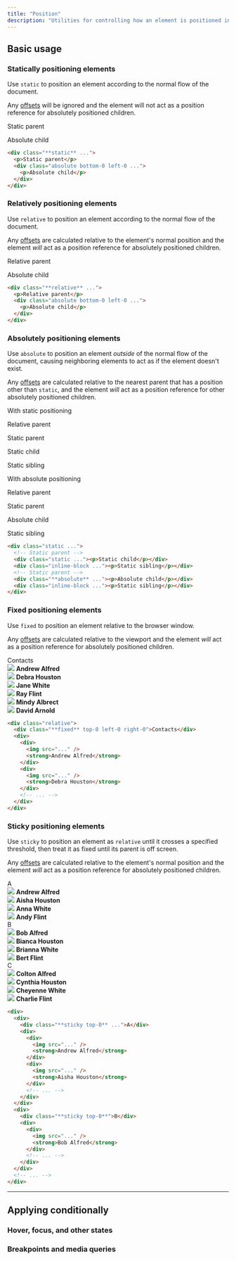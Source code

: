 ```yaml
---
title: "Position"
description: "Utilities for controlling how an element is positioned in the DOM."
---
```




## Basic usage

### Statically positioning elements

Use `static` to position an element according to the normal flow of the document.

Any [offsets](/docs/top-right-bottom-left) will be ignored and the element will not act as a position reference for absolutely positioned children.

<Example>
  <div class="relative text-sm font-medium leading-6">
    <div class="bg-purple-400/20 border border-purple-700/10 rounded-lg p-4 dark:bg-sky-900/70 dark:border-0">
      <div class="static bg-purple-400/20 border border-purple-700/10 p-4 h-32 dark:bg-sky-400/20 dark:border-0">
        <p class="text-purple-700 dark:text-sky-200">Static parent</p>
        <div class="absolute bottom-0 left-0 bg-purple-500 shadow-lg rounded-lg p-4 text-white dark:bg-sky-500">
          <p>Absolute child</p>
        </div>
      </div>
    </div>
  </div>
</Example>

```html
<div class="**static** ...">
  <p>Static parent</p>
  <div class="absolute bottom-0 left-0 ...">
    <p>Absolute child</p>
  </div>
</div>
```

### Relatively positioning elements

Use `relative` to position an element according to the normal flow of the document.

Any [offsets](/docs/top-right-bottom-left) are calculated relative to the element's normal position and the element *will* act as a position reference for absolutely positioned children.

<Example>
  <div class="relative text-sm font-medium leading-6">
    <div class="bg-sky-400/20 border border-sky-700/10 rounded-lg p-4 dark:bg-zinc-900/70 dark:border-0">
      <div class="relative bg-sky-400/20 border border-sky-700/10 p-4 h-32 dark:bg-zinc-400/20 dark:border-0">
        <p class="text-sky-700 dark:text-white">Relative parent</p>
        <div class="absolute bottom-0 left-0 bg-sky-500 shadow-lg rounded-lg p-4 text-white dark:bg-zinc-500">
          <p>Absolute child</p>
        </div>
      </div>
    </div>
  </div>
</Example>

```html
<div class="**relative** ...">
  <p>Relative parent</p>
  <div class="absolute bottom-0 left-0 ...">
    <p>Absolute child</p>
  </div>
</div>
```

### Absolutely positioning elements

Use `absolute` to position an element *outside* of the normal flow of the document, causing neighboring elements to act as if the element doesn't exist.

Any [offsets](/docs/top-right-bottom-left) are calculated relative to the nearest parent that has a position other than `static`, and the element *will* act as a position reference for other absolutely positioned children.

<Example>
  <div class="space-y-8">
    <div>
      <p class="text-sm text-zinc-500 font-medium mb-4">With static positioning</p>
      <div class="relative text-sm font-medium leading-6">
        <div class="relative bg-indigo-400/20 border border-indigo-700/10 rounded-lg p-4 dark:bg-indigo-900/80 dark:border-0">
          <p class="text-indigo-700 -mt-2 mb-2 dark:text-indigo-200">Relative parent</p>
          <div class="static bg-indigo-400/20 border border-indigo-700/10 p-4 h-32 flex flex-col justify-between dark:border-0">
            <p class="text-indigo-700 dark:text-indigo-200">Static parent</p>
            <div class="flex gap-4">
              <div class=" bottom-0 left-0 bg-indigo-500 shadow-lg rounded-lg p-4 text-white">
                <p>Static child</p>
              </div>
              <div class="bg-indigo-100 shadow-lg rounded-lg p-4 text-indigo-600">
                <p>Static sibling</p>
              </div>
            </div>
          </div>
        </div>
      </div>
    </div>
    <div>
      <p class="text-sm text-zinc-500 font-medium mb-4">With absolute positioning</p>
      <div class="relative text-sm font-medium leading-6">
        <div class="relative bg-indigo-400/20 border border-indigo-700/10 rounded-lg p-4 dark:bg-indigo-900/80 dark:border-0">
          <p class="text-indigo-700 -mt-2 mb-2 dark:text-indigo-200">Relative parent</p>
          <div class="static bg-indigo-400/20 border border-indigo-700/10 p-4 h-32 flex flex-col justify-between dark:border-0">
            <p class="text-indigo-700 dark:text-indigo-200">Static parent</p>
            <div class="flex gap-4">
              <div class="absolute top-0 right-0 bg-indigo-500 shadow-lg rounded-lg p-4 text-white">
                <p>Absolute child</p>
              </div>
              <div class="bg-indigo-100 shadow-lg rounded-lg p-4 text-indigo-600">
                <p>Static sibling</p>
              </div>
            </div>
          </div>
        </div>
      </div>
    </div>
  </div>
</Example>

```html
<div class="static ...">
  <!-- Static parent -->
  <div class="static ..."><p>Static child</p></div>
  <div class="inline-block ..."><p>Static sibling</p></div>
  <!-- Static parent -->
  <div class="**absolute** ..."><p>Absolute child</p></div>
  <div class="inline-block ..."><p>Static sibling</p></div>
</div>
```

### Fixed positioning elements

Use `fixed` to position an element relative to the browser window.

Any [offsets](/docs/top-right-bottom-left) are calculated relative to the viewport and the element *will* act as a position reference for absolutely positioned children.

<Example p="none">
  <div class="px-3">
    <div class="relative max-w-md mx-auto bg-white dark:bg-zinc-800 shadow-lg h-80 overflow-hidden ring-1 ring-zinc-900/5">
      <div class="absolute top-0 left-0 right-0 px-4 py-3 flex items-center font-semibold text-sm text-zinc-900 dark:text-zinc-200 bg-zinc-50/90 dark:bg-zinc-700/90 backdrop-blur-sm ring-1 ring-zinc-900/10 dark:ring-black/10">Contacts</div>
      <div class="overflow-auto flex flex-col divide-y h-80 dark:divide-zinc-200/5">
        <div class="flex items-center gap-4 p-4">
          <img class="w-12 h-12 rounded-full" src="https://images.unsplash.com/photo-1501196354995-cbb51c65aaea?ixlib=rb-1.2.1&ixid=MnwxMjA3fDB8MHxwaG90by1wYWdlfHx8fGVufDB8fHx8&auto=format&fit=facearea&facepad=4&w=256&h=256&q=80" />
          <strong class="text-zinc-900 text-sm font-medium dark:text-zinc-200">Andrew Alfred</strong>
        </div>
        <div class="flex items-center gap-4 p-4">
          <img class="w-12 h-12 rounded-full" src="https://images.unsplash.com/photo-1531123897727-8f129e1688ce?ixlib=rb-1.2.1&ixid=MnwxMjA3fDB8MHxwaG90by1wYWdlfHx8fGVufDB8fHx8&auto=format&fit=facearea&facepad=4&w=256&h=256&q=80" />
          <strong class="text-zinc-900 text-sm font-medium dark:text-zinc-200">Debra Houston</strong>
        </div>
        <div class="flex items-center gap-4 p-4">
          <img class="w-12 h-12 rounded-full" src="https://images.unsplash.com/photo-1517841905240-472988babdf9?ixlib=rb-1.2.1&ixid=MnwxMjA3fDB8MHxwaG90by1wYWdlfHx8fGVufDB8fHx8&auto=format&fit=facearea&facepad=4&w=256&h=256&q=80" />
          <strong class="text-zinc-900 text-sm font-medium dark:text-zinc-200">Jane White</strong>
        </div>
        <div class="flex items-center gap-4 p-4">
          <img class="w-12 h-12 rounded-full" src="https://images.unsplash.com/photo-1531427186611-ecfd6d936c79?ixlib=rb-1.2.1&ixid=MnwxMjA3fDB8MHxwaG90by1wYWdlfHx8fGVufDB8fHx8&auto=format&fit=facearea&facepad=4&w=256&h=256&q=80" />
          <strong class="text-zinc-900 text-sm font-medium dark:text-zinc-200">Ray Flint</strong>
        </div>
        <div class="flex items-center gap-4 p-4">
          <img class="w-12 h-12 rounded-full" src="https://images.unsplash.com/photo-1580489944761-15a19d654956?ixlib=rb-1.2.1&ixid=MnwxMjA3fDB8MHxwaG90by1wYWdlfHx8fGVufDB8fHx8&auto=format&fit=facearea&facepad=4&w=256&h=256&q=80" />
          <strong class="text-zinc-900 text-sm font-medium dark:text-zinc-200">Mindy Albrect</strong>
        </div>
        <div class="flex items-center gap-4 p-4">
          <img class="w-12 h-12 rounded-full" src="https://images.unsplash.com/photo-1492562080023-ab3db95bfbce?ixlib=rb-1.2.1&ixid=MnwxMjA3fDB8MHxwaG90by1wYWdlfHx8fGVufDB8fHx8&auto=format&fit=facearea&facepad=4&w=256&h=256&q=80" />
          <strong class="text-zinc-900 text-sm font-medium dark:text-zinc-200">David Arnold</strong>
        </div>
      </div>
    </div>
  </div>
</Example>

```html
<div class="relative">
  <div class="**fixed** top-0 left-0 right-0">Contacts</div>
  <div>
    <div>
      <img src="..." />
      <strong>Andrew Alfred</strong>
    </div>
    <div>
      <img src="..." />
      <strong>Debra Houston</strong>
    </div>
    <!-- ... -->
  </div>
</div>
```

### Sticky positioning elements

Use `sticky` to position an element as `relative` until it crosses a specified threshold, then treat it as fixed until its parent is off screen.

Any [offsets](/docs/top-right-bottom-left) are calculated relative to the element's normal position and the element *will* act as a position reference for absolutely positioned children.

<Example p="none">
  <div class="px-3">
    <div class="relative max-w-md mx-auto bg-white dark:bg-zinc-800 shadow-lg h-80 overflow-auto ring-1 ring-zinc-900/5 -my-px">
      <div class="relative">
        <div class="sticky top-0 px-4 py-3 flex items-center font-semibold text-sm text-zinc-900 dark:text-zinc-200 bg-zinc-50/90 dark:bg-zinc-700/90 backdrop-blur-sm ring-1 ring-zinc-900/10 dark:ring-black/10">A</div>
        <div class="divide-y dark:divide-zinc-200/5">
          <div class="flex items-center gap-4 p-4">
            <img class="w-12 h-12 rounded-full" src="https://images.unsplash.com/photo-1501196354995-cbb51c65aaea?ixlib=rb-1.2.1&ixid=MnwxMjA3fDB8MHxwaG90by1wYWdlfHx8fGVufDB8fHx8&auto=format&fit=facearea&facepad=4&w=256&h=256&q=80" />
            <strong class="text-zinc-900 text-sm font-medium dark:text-zinc-200">Andrew Alfred</strong>
          </div>
          <div class="flex items-center gap-4 p-4">
            <img class="w-12 h-12 rounded-full" src="https://images.unsplash.com/photo-1531123897727-8f129e1688ce?ixlib=rb-1.2.1&ixid=MnwxMjA3fDB8MHxwaG90by1wYWdlfHx8fGVufDB8fHx8&auto=format&fit=facearea&facepad=4&w=256&h=256&q=80" />
            <strong class="text-zinc-900 text-sm font-medium dark:text-zinc-200">Aisha Houston</strong>
          </div>
          <div class="flex items-center gap-4 p-4">
            <img class="w-12 h-12 rounded-full" src="https://images.unsplash.com/photo-1517841905240-472988babdf9?ixlib=rb-1.2.1&ixid=MnwxMjA3fDB8MHxwaG90by1wYWdlfHx8fGVufDB8fHx8&auto=format&fit=facearea&facepad=4&w=256&h=256&q=80" />
            <strong class="text-zinc-900 text-sm font-medium dark:text-zinc-200">Anna White</strong>
          </div>
          <div class="flex items-center gap-4 p-4">
            <img class="w-12 h-12 rounded-full" src="https://images.unsplash.com/photo-1531427186611-ecfd6d936c79?ixlib=rb-1.2.1&ixid=MnwxMjA3fDB8MHxwaG90by1wYWdlfHx8fGVufDB8fHx8&auto=format&fit=facearea&facepad=4&w=256&h=256&q=80" />
            <strong class="text-zinc-900 text-sm font-medium dark:text-zinc-200">Andy Flint</strong>
          </div>
        </div>
      </div>
      <div class="relative">
        <div class="sticky top-0 px-4 py-3 flex items-center font-semibold text-sm text-zinc-900 dark:text-zinc-200 bg-zinc-50/90 dark:bg-zinc-700/90 backdrop-blur-sm ring-1 ring-zinc-900/10 dark:ring-black/10">B</div>
        <div class="divide-y dark:divide-zinc-200/5">
          <div class="flex items-center gap-4 p-4">
            <img class="w-12 h-12 rounded-full" src="https://images.unsplash.com/photo-1501196354995-cbb51c65aaea?ixlib=rb-1.2.1&ixid=MnwxMjA3fDB8MHxwaG90by1wYWdlfHx8fGVufDB8fHx8&auto=format&fit=facearea&facepad=4&w=256&h=256&q=80" />
            <strong class="text-zinc-900 text-sm font-medium dark:text-zinc-200">Bob Alfred</strong>
          </div>
          <div class="flex items-center gap-4 p-4">
            <img class="w-12 h-12 rounded-full" src="https://images.unsplash.com/photo-1531123897727-8f129e1688ce?ixlib=rb-1.2.1&ixid=MnwxMjA3fDB8MHxwaG90by1wYWdlfHx8fGVufDB8fHx8&auto=format&fit=facearea&facepad=4&w=256&h=256&q=80" />
            <strong class="text-zinc-900 text-sm font-medium dark:text-zinc-200">Bianca Houston</strong>
          </div>
          <div class="flex items-center gap-4 p-4">
            <img class="w-12 h-12 rounded-full" src="https://images.unsplash.com/photo-1517841905240-472988babdf9?ixlib=rb-1.2.1&ixid=MnwxMjA3fDB8MHxwaG90by1wYWdlfHx8fGVufDB8fHx8&auto=format&fit=facearea&facepad=4&w=256&h=256&q=80" />
            <strong class="text-zinc-900 text-sm font-medium dark:text-zinc-200">Brianna White</strong>
          </div>
          <div class="flex items-center gap-4 p-4">
            <img class="w-12 h-12 rounded-full" src="https://images.unsplash.com/photo-1531427186611-ecfd6d936c79?ixlib=rb-1.2.1&ixid=MnwxMjA3fDB8MHxwaG90by1wYWdlfHx8fGVufDB8fHx8&auto=format&fit=facearea&facepad=4&w=256&h=256&q=80" />
            <strong class="text-zinc-900 text-sm font-medium dark:text-zinc-200">Bert Flint</strong>
          </div>
        </div>
      </div>
      <div class="relative">
        <div class="sticky top-0 px-4 py-3 flex items-center font-semibold text-sm text-zinc-900 dark:text-zinc-200 bg-zinc-50/90 dark:bg-zinc-700/90 backdrop-blur-sm ring-1 ring-zinc-900/10 dark:ring-black/10">C</div>
        <div class="divide-y dark:divide-zinc-200/5">
          <div class="flex items-center gap-4 p-4">
            <img class="w-12 h-12 rounded-full" src="https://images.unsplash.com/photo-1501196354995-cbb51c65aaea?ixlib=rb-1.2.1&ixid=MnwxMjA3fDB8MHxwaG90by1wYWdlfHx8fGVufDB8fHx8&auto=format&fit=facearea&facepad=4&w=256&h=256&q=80" />
            <strong class="text-zinc-900 text-sm font-medium dark:text-zinc-200">Colton Alfred</strong>
          </div>
          <div class="flex items-center gap-4 p-4">
            <img class="w-12 h-12 rounded-full" src="https://images.unsplash.com/photo-1531123897727-8f129e1688ce?ixlib=rb-1.2.1&ixid=MnwxMjA3fDB8MHxwaG90by1wYWdlfHx8fGVufDB8fHx8&auto=format&fit=facearea&facepad=4&w=256&h=256&q=80" />
            <strong class="text-zinc-900 text-sm font-medium dark:text-zinc-200">Cynthia Houston</strong>
          </div>
          <div class="flex items-center gap-4 p-4">
            <img class="w-12 h-12 rounded-full" src="https://images.unsplash.com/photo-1517841905240-472988babdf9?ixlib=rb-1.2.1&ixid=MnwxMjA3fDB8MHxwaG90by1wYWdlfHx8fGVufDB8fHx8&auto=format&fit=facearea&facepad=4&w=256&h=256&q=80" />
            <strong class="text-zinc-900 text-sm font-medium dark:text-zinc-200">Cheyenne White</strong>
          </div>
          <div class="flex items-center gap-4 p-4">
            <img class="w-12 h-12 rounded-full" src="https://images.unsplash.com/photo-1531427186611-ecfd6d936c79?ixlib=rb-1.2.1&ixid=MnwxMjA3fDB8MHxwaG90by1wYWdlfHx8fGVufDB8fHx8&auto=format&fit=facearea&facepad=4&w=256&h=256&q=80" />
            <strong class="text-zinc-900 text-sm font-medium dark:text-zinc-200">Charlie Flint</strong>
          </div>
        </div>
      </div>
    </div>
  </div>
</Example>

```html
<div>
  <div>
    <div class="**sticky top-0** ...">A</div>
    <div>
      <div>
        <img src="..." />
        <strong>Andrew Alfred</strong>
      </div>
      <div>
        <img src="..." />
        <strong>Aisha Houston</strong>
      </div>
      <!-- ... -->
    </div>
  </div>
  <div>
    <div class="**sticky top-0**">B</div>
    <div>
      <div>
        <img src="..." />
        <strong>Bob Alfred</strong>
      </div>
      <!-- ... -->
    </div>
  </div>
  <!-- ... -->
</div>
```

---

## <Heading ignore>Applying conditionally</Heading>

### <Heading ignore>Hover, focus, and other states</Heading>

<HoverFocusAndOtherStates defaultClass="relative" featuredClass="absolute" />

### <Heading ignore>Breakpoints and media queries</Heading>

<BreakpointsAndMediaQueries defaultClass="relative" featuredClass="absolute" />
